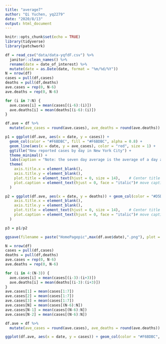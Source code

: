 ```yaml
---
title: "average7"
author: "Qi Yuchen, yq2279"
date: "2020/8/13"
output: html_document
---
```


```r
knitr::opts_chunk$set(echo = TRUE)
library(tidyverse)
library(patchwork)
```

```r
df = read_csv("data/data-yqfdF.csv") %>% 
  janitor::clean_names() %>% 
  rename(date = date_of_interest) %>% 
  mutate(date = as.Date(date, format = "%m/%d/%Y"))
N = nrow(df)
cases = pull(df,cases)
deaths = pull(df,deaths)
ave.cases = rep(0, N-6)
ave.deaths = rep(0, N-6)

for (i in 7:N) {
  ave.cases[i] = mean(cases[(i-6):(i)])
  ave.deaths[i] = mean(deaths[(i-6):(i)])
}

df.ave = df %>% 
  mutate(ave_cases = round(ave.cases), ave_deaths = round(ave.deaths))

p1 = ggplot(df.ave, aes(x = date, y = cases)) + 
  geom_col(color = "#F6BDBC", fill = "#F6BDBC", alpha = 0.8) + 
  geom_line(aes(x = date, y = ave_cases), color = "red", size = 1) + 
  ggtitle("New reported cases by day in New York City") + 
  theme_minimal() + 
  labs(caption = "Note: the seven day average is the average of a day and the past 6 days") + 
  theme(
    axis.title.x = element_blank(),
    axis.title.y = element_blank(),
    plot.title = element_text(hjust = 0, size = 14),    # Center title position and size
    plot.caption = element_text(hjust = 0, face = "italic")# move caption to the left
  )

p2 = ggplot(df.ave, aes(x = date, y = deaths)) + geom_col(color = "#D5D2D2", fill = "#D5D2D2", alpha = 0.8) + geom_line(aes(x = date, y = ave_deaths), color = "black", size = 1) + ggtitle("New reported deaths by day in New York City") + theme_minimal() + labs(caption = "Note: the seven day average is the average of a day and the past 6 days") + theme(
    axis.title.x = element_blank(),
    axis.title.y = element_blank(),
    plot.title = element_text(hjust = 0, size = 14),    # Center title position and size
    plot.caption = element_text(hjust = 0, face = "italic")# move caption to the left
  )

p3 = p1/p2

ggsave(filename = paste("HomePagepic",max(df.ave$date),".png"), plot = p3, width = 10, height= 8 )
```





```r
N = nrow(df)
cases = pull(df,cases)
deaths = pull(df,deaths)
ave.cases = rep(0, N-6)
ave.deaths = rep(0, N-6)

for (i in 4:(N-3)) {
  ave.cases[i] = mean(cases[(i-3):(i+3)])
  ave.deaths[i] = mean(deaths[(i-3):(i+3)])
}
ave.cases[1] = mean(cases[1:7])
ave.cases[2] = mean(cases[1:7])
ave.cases[3] = mean(cases[1:7])
ave.cases[N] = mean(cases[(N-6):N])
ave.cases[N-1] = mean(cases[(N-6):N])
ave.cases[N-2] = mean(cases[(N-6):N])

df.ave = df %>% 
  mutate(ave_cases = round(ave.cases), ave_deaths = round(ave.deaths))

ggplot(df.ave, aes(x = date, y = cases)) + geom_col(color = "#F6BDBC", fill = "#F6BDBC", alpha = 0.8) + geom_line(aes(x = date, y = ave_cases), color = "Red")
```

